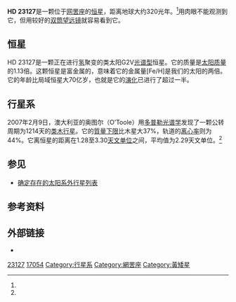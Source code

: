 {{Starbox begin 
| name = [[Henry_Draper_catalogue|HD]] 23127
}}
{{Starbox observe 
| epoch = J2000.0
| constell = [[网罟座|网罟座]]
| ra = {{RA|03|39|23.64}} <ref name="hipparcos">{{cite web | url=http://webviz.u-strasbg.fr/viz-bin/VizieR-5?-out.add=.&-source=I/311/hip2&recno=17012 | title=HIP 17054 | work=Hipparcos, the New Reduction | author=van Leeuwen, F. | year=2007 | accessdate=2010-02-06 | archive-date=2016-03-03 | archive-url=https://web.archive.org/web/20160303223544/http://webviz.u-strasbg.fr/viz-bin/VizieR-5?-out.add=.&-source=I%2F311%2Fhip2&recno=17012 | dead-url=no }}</ref>  
| dec = {{DEC|–60|04|40.2}} <ref name="hipparcos"/>
| appmag_v = +8.58
}} 
{{Starbox character 
| class = G2V
| r-i = 
| v-r = 
| b-v = 0.65
| u-b = 
| variable = 无 
}} 
{{Starbox astrometry 
| radial_v = ? 
| prop_mo_ra = 75.27 ± 0.67 <ref name="hipparcos"/>
| prop_mo_dec = 143.03 ± 0.68 <ref name="hipparcos"/>
| parallax = 10.13
| p_error = 0.67
| parallax_footnote = <ref name="hipparcos"/>
| absmag_v = 3.83
}} 
{{Starbox detail 
| age = 7.1
| metal = +0.34
| mass = 1.13
| radius = ?
| gravity = ?
| rotation = ~46.1 天
| luminosity = 
| temperature = 5754 ± 135
}} 
{{Starbox catalog 
| names = [[Cordoba_Durchmusterung|CD]]-60°762, [[Guide_Star_Catalogue|GSC]] 08867-00913, [[Hipparcos_catalogue|HIP]] 17054, [[Smithsonian_Astrophysical_Observatory_catalogue|SAO]] 248860
}}
{{Starbox reference
| Simbad = HD+23127
| ARICNS = <!--code-->
}}  
{{Starbox end}}

'''HD 23127'''是一颗位于[[网罟座|网罟座]]的[[恒星|恒星]]，距离地球大约320光年。<ref name="hipparcos"/>用肉眼不能观测到它，但用较好的[[双筒望远镜|双筒望远镜]]就容易看到它。

== 恒星 ==
HD 23127是一颗正在进行[[氢|氢]]聚变的类太阳G2V[[恒星光谱|光谱型]]恒星。它的质量是[[太阳质量|太阳质量]]的1.13倍。这颗恒星是富金属的，意味着它的金属量[Fe/H]是我们的太阳的两倍。它的年龄比局域恒星大70亿岁，也就是它的[[恆星演化|演化]]已进行了超过一半。

== 行星系 ==
2007年2月9日，澳大利亚的奥图尔（O’Toole）用[[多普勒光谱学|多普勒光谱学]]发现了一颗公转周期为1214天的[[类木行星|类木行星]]。它的[[質量下限|質量下限]]比木星大37%，轨道的[[离心率|离心率]]则为44%。它离恒星的距离在1.28至3.30[[天文单位|天文单位]]之间，平均值为2.29天文单位。<ref name="O'Toole"/>  

{{OrbitboxPlanet begin
| table_ref = <ref name="O'Toole">{{cite journal | url=http://www.iop.org/EJ/article/0004-637X/660/2/1636/70956.html | author=O'Toole ''et al.'' | title=New Planets around Three G Dwarfs | journal=The [[Astrophysical_Journal|Astrophysical Journal]] | volume=660 | issue=2 | year=2007 | pages=1636–1641 | doi=10.1086/513563 | last2=Butler | first2=R. Paul | last3=Tinney | first3=C. G. | last4=Jones | first4=Hugh R. A. | last5=Marcy | first5=Geoffrey W. | last6=Carter | first6=Brad | last7=McCarthy | first7=Chris | last8=Bailey | first8=Jeremy | last9=Penny | first9=Alan J. | bibcode=2007ApJ...660.1636O | arxiv=astro-ph/0702213 | access-date=2012-07-15 | archive-date=2020-01-03 | archive-url=https://web.archive.org/web/20200103235406/http://www.iop.org/EJ/article/0004-637X/660/2/1636/70956.html | dead-url=no }}</ref>}}
{{OrbitboxPlanet
| exoplanet = [[HD_23127_b|b]]
| mass = >1.5 ± 0.2
| period = 1214 ± 9
| semimajor = 2.4 ± 0.3
| eccentricity = 0.44 ± 0.07
}}
{{Orbitbox end}}

==参见==
* [[确定存在的太阳系外行星列表|确定存在的太阳系外行星列表]]

==参考资料==
{{reflist}}

==外部链接==
* {{cite web |url=http://exoplanet.eu/star.php?st=HD+23127 |title=HD 23127 |work=The Extrasolar Planets Encyclopedia |accessdate=2012-07-15 |archive-date=2012-02-17 |archive-url=https://web.archive.org/web/20120217042354/http://exoplanet.eu/star.php?st=HD+23127 |dead-url=no }}
{{Sky|03|39|23.639|-|60|04|40.230|290.73}}

[[Category:HD和HDE天體|23127]]
[[Category:HIP天體|17054]]
[[Category:行星系|Category:行星系]]
[[Category:網罟座|Category:網罟座]]
[[Category:黃矮星|Category:黃矮星]]